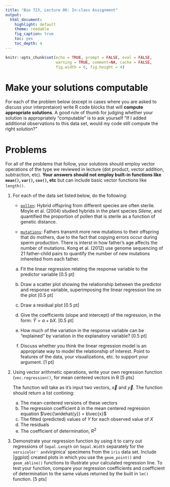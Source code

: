 ```yaml
---
title: "Bio 723, Lecture 06: In-class Assignment"
output:
  html_document:
    highlight: default
    theme: readable
    fig_caption: true
    toc: yes
    toc_depth: 4
---
```


```r
knitr::opts_chunk$set(echo = TRUE, prompt = FALSE, eval = FALSE, 
                      warning = TRUE, comment=NA, cache = FALSE,
                      fig.width = 6, fig.height = 4)
```

# Make your solutions computable

For each of the problem below (except in cases where you are asked to discuss your interpretaion) write R code blocks that will **compute appropriate solutions**. A good rule of thumb for judging whether your solution is appropriately "computable" is to ask yourself "If I added additional observations to this data set, would my code still compute the right solution?"


# Problems

For all of the problems that follow, your solutions should employ vector operations of the type we reviewed in lecture (dot product, vector addition, subtraction, etc). **Your answers should not employ built-in functions like `mean()`, `var()`, `cov()`, etc** but can include basic vector functions like `length()`.


1. For each of the data set listed below, do the following:

    * [`pollen`](https://github.com/bio304-class/bio304-fall2017/raw/master/datasets/ABD-pollen-sterility.csv): Hybrid offspring from different species are often sterile. Moyle et al. (2004) studied hybrids in the plant species *Silene*, and quantified the proportion of pollen that is sterile as a function of genetic distance.  

    * [`mutations`](https://github.com/bio304-class/bio304-fall2017/raw/master/datasets/ABD-father-mutations.csv): Fathers transmit more new mutations to their offspring that do mothers, due to the fact that copying errors occur during sperm production.  There is interst in how father's age affects the number of mutations.  Kong et al. (2012) use genome sequencing of 21 father-child pairs to quantify the number of new mutations inhereited from each father.  



    a. Fit the linear regression relating the response variable to the predictor variable [0.5 pt]
  
    a. Draw a scatter plot showing the relationship between the predictor and response variable, superimposing the linear regression line on the plot [0.5 pt]

    a. Draw a residual plot [0.5 pt]
  
    a. Give the coefficients (slope and intercept) of the regression, in the form: $\hat{Y} = a + bX$. [0.5 pt]

    a. How much of the variation in the response variable can be "explained" by variation in the explanatory variable? [0.5 pt]

    a. Discuss whether you think the linear regression model is an appropriate way to model the relationship of interest.  Point to features of the data, your visualizations,  etc. to support your argument. [1 pt]



1. Using vector arithmetic operations, write your own regression function (`vec.regression()`, for mean centered vectors in R [5 pts]

    The function will take as it's input two vectors, $\vec{x}$ and $\vec{y}$. The function should return a list contining:

      a. The mean-centered versions of these vectors
      a. The regression coefficient $b$ in the mean centered regression equation $\vec{\widehat{y}} = b\vec{x}$
      a. The fitted (predicted) values of $Y$ for each observed value of $X$
      a. The residuals
      a. The coefficient of determination, $R^2$

1. Demonstrate your regression function by using it to carry out regressions of `Sepal.Length` on `Sepal.Width` separately for the `versicolor' and `virginica' specimens from the `iris` data set. Include |ggplot| created plots in which you use the `geom_point()` and `geom_abline()` functions to illustrate your calculated regression line. To test your function, compare your regression coefficients and coefficient of determination to the same values returned by the built in `lm()` function. [5 pts]


